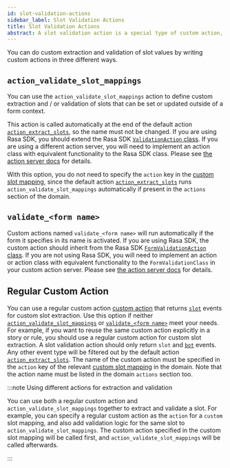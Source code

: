```yaml
---
id: slot-validation-actions
sidebar_label: Slot Validation Actions
title: Slot Validation Actions
abstract: A slot validation action is a special type of custom action, designed to handle custom extraction and/or validation of slot values. This can be used to validate slots with predefined mappings or extract slots with custom mappings.
---
```


You can do custom extraction and validation of slot values by writing custom actions in three different ways.

## `action_validate_slot_mappings`

You can use the `action_validate_slot_mappings` action to define custom extraction and / or validation of slots that
can be set or updated outside of a form context.

This action is called automatically at the end of the default action [`action_extract_slots`](./default-actions.mdx#action_extract_slots),
so the name must not be changed. If you are using Rasa SDK, you should extend the Rasa SDK [`ValidationAction` class](../action-server/validation-action.mdx#how-to-subclass-validationaction).
If you are using a different action server, you will need to implement an action class with equivalent functionality to
the Rasa SDK class. Please see [the action server docs](../action-server/validation-action.mdx#validationaction-class-implementation) for details.

With this option, you do not need to specify the `action` key in the [custom slot mapping](./domain.mdx#custom-slot-mappings),
since the default action [`action_extract_slots`](./default-actions.mdx#action_extract_slots) runs `action_validate_slot_mappings`
automatically if present in the `actions` section of the domain.

## `validate_<form name>`

Custom actions named `validate_<form name>` will run automatically if the form it specifies in its name is activated.
If you are using Rasa SDK, the custom action should inherit from the Rasa SDK [`FormValidationAction` class](../action-server/validation-action.mdx#formvalidationaction-class).
If you are not using Rasa SDK, you will need to implement an action or action class with equivalent functionality to the
`FormValidationClass` in your custom action server. Please see [the action server docs](../action-server/validation-action.mdx#formvalidationaction-class-implementation) for details.

## Regular Custom Action

You can use a regular custom action [custom action](../concepts/custom-actions.mdx) that returns [`slot`](../action-server/events.mdx#slot)
events for custom slot extraction. Use this option if neither [`action_validate_slot_mappings`](#action_validate_slot_mappings) or
[`validate_<form name>`](#validate_form-name) meet your needs.
For example, if you want to reuse the same custom action explicitly in a story or rule, you should use a regular custom
action for custom slot extraction.
A slot validation action should only return `slot` and [`bot`](../action-server/events.mdx#bot) events.
Any other event type will be filtered out by the default action [`action_extract_slots`](./default-actions.mdx#action_extract_slots).
The name of the custom action must be specified in the `action` key of the relevant [custom slot mapping](./domain.mdx#custom-slot-mappings)
in the domain.
Note that the action name must be listed in the domain `actions` section too.

:::note Using different actions for extraction and validation

You can use both a regular custom action and `action_validate_slot_mappings` together to extract and validate a slot. For example, you can specify a regular custom action as the `action` for a `custom` slot mapping, and also add validation logic for the same slot to `action_validate_slot_mappings`. The custom action specified in the custom slot mapping will be called first, and `action_validate_slot_mappings` will be called afterwards.

:::

